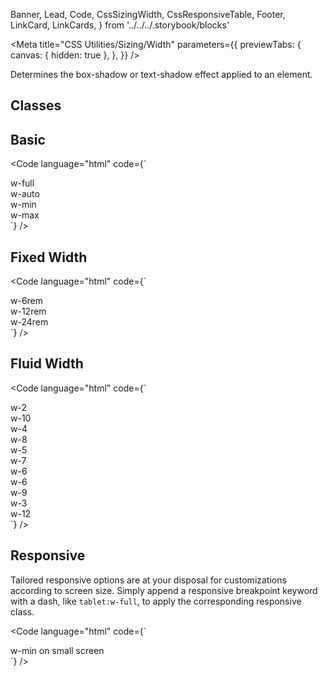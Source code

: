   Banner,
  Lead,
  Code,
  CssSizingWidth,
  CssResponsiveTable,
  Footer,
  LinkCard,
  LinkCards,
} from '../../../.storybook/blocks'

<Meta
  title="CSS Utilities/Sizing/Width"
  parameters={{
    previewTabs: {
      canvas: { hidden: true },
    },
  }}
/>

<Banner label="Width" section="CSS Utilities" color="yellow" puzzle />

<Lead>Determines the box-shadow or text-shadow effect applied to an element.</Lead>

## Classes

<CssSizingWidth />

## Basic

<Code
  language="html"
  code={`
<div class="flex flex-wrap align-items-center justify-content-center">
  <div class="radius-normal bg-green-2 w-12rem p-small m-small">
    <div class="w-full radius-normal bg-green-4 p-small flex align-items-center justify-content-center">w-full</div>
  </div>
  <div class="radius-normal bg-green-2 w-12rem p-small m-small">
    <div class="w-auto radius-normal bg-green-4 p-small flex align-items-center justify-content-center">w-auto</div>
  </div>
  <div class="radius-normal bg-green-2 w-12rem p-small m-small">
    <div class="w-min radius-normal bg-green-4 p-small flex align-items-center justify-content-center">w-min</div>
  </div>
  <div class="radius-normal bg-green-2 w-12rem p-small m-small">
    <div class="w-max radius-normal bg-green-4 p-small flex align-items-center justify-content-center">w-max</div>
  </div>
</div>
`}
/>

## Fixed Width

<Code
  language="html"
  code={`
<div class="w-26rem">
  <div class="w-6rem radius-normal bg-green-4 p-small m-small flex align-items-center justify-content-center">w-6rem</div>
  <div class="w-12rem radius-normal bg-green-4 p-small m-small flex align-items-center justify-content-center">w-12rem</div>
  <div class="w-24rem radius-normal bg-green-4 p-small m-small flex align-items-center justify-content-center">w-24rem</div>
</div>
`}
/>

## Fluid Width

<Code
  language="html"
  code={`
<div class="flex radius-normal bg-green-2 p-small m-small">
  <div class="w-2 bg-green-4 font-bold p-x-small flex align-items-center justify-content-center">w-2</div>
  <div class="w-10 bg-green-6 text-white font-bold p-small flex align-items-center justify-content-center">w-10</div>
</div>
<div class="flex radius-normal bg-green-2 p-small m-small">
  <div class="w-4 bg-green-4 font-bold p-small flex align-items-center justify-content-center">w-4</div>
  <div class="w-8 bg-green-6 text-white font-bold p-small flex align-items-center justify-content-center">w-8</div>
</div>
<div class="flex radius-normal bg-green-2 p-small m-small">
  <div class="w-5 bg-green-4 font-bold p-small flex align-items-center justify-content-center">w-5</div>
  <div class="w-7 bg-green-6 text-white font-bold p-small flex align-items-center justify-content-center">w-7</div>
</div>
<div class="flex radius-normal bg-green-2 p-small m-small">
  <div class="w-6 bg-green-4 font-bold p-small flex align-items-center justify-content-center">w-6</div>
  <div class="w-6 bg-green-6 text-white font-bold p-small flex align-items-center justify-content-center">w-6</div>
</div>
<div class="flex radius-normal bg-green-2 p-small m-small">
  <div class="w-9 bg-green-4 font-bold p-small flex align-items-center justify-content-center">w-9</div>
  <div class="w-3 bg-green-6 text-white font-bold p-small flex align-items-center justify-content-center">w-3</div>
</div>
<div class="flex radius-normal bg-green-2 p-small m-small">
  <div class="w-12 bg-green-4 font-bold p-small flex align-items-center justify-content-center">w-12</div>
</div>
`}
/>

## Responsive

Tailored responsive options are at your disposal for customizations according to screen size.
Simply append a responsive breakpoint keyword with a dash, like `tablet:w-full`, to apply the corresponding responsive class.

<CssResponsiveTable />

<Code
  language="html"
  code={`
<div class="flex flex-wrap align-items-center justify-content-center">
  <div class="radius-normal bg-green-2 w-20rem p-small m-small">
    <div class="w-min tablet:w-full radius-normal bg-green-4 p-small flex align-items-center justify-content-center">w-min on small screen</div>
  </div>
</div>
`}
/>

<Footer>
  <LinkCards>
    <LinkCard
      pageTitle="Tokens/Overview"
      description="Design tokens serve as the definitive source for naming and storing design choices."
    />
  </LinkCards>
</Footer>
